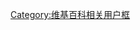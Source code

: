 {{User language-3|膜法|此用戶已經'''非常熟悉膜蛤的那一套理論'''，但還是要努力'''提高自己的姿勢水平'''。|膜蛤文化|14|9}}<noinclude>[[Category:维基百科相关用户框]]</noinclude>